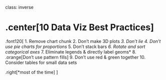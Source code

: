 
class: inverse

# .center[10 Data Viz Best Practices]

.font120[
1. Remove chart chunk
2. Don't make 3D plots*
3. Don't lie
4. Don't use pie charts for proportions*
5. Don't stack bars*
6. Rotate and sort categorical axes*
7. Eliminate legends & directly label geoms*
8. .orange[Don't use pattern fills]
9. Don't use red & green together
10. Consider tables for small data sets

.right[*most of the time]
]

